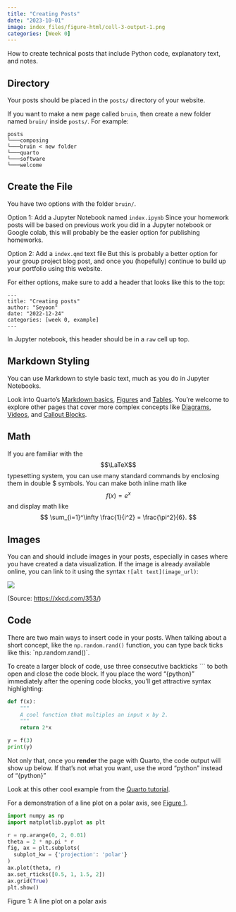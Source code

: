 ```yaml
---
title: "Creating Posts"
date: "2023-10-01"
image: index_files/figure-html/cell-3-output-1.png
categories: [Week 0]
---
```


How to create technical posts that include Python code, explanatory text, and notes.

## Directory
Your posts should be placed in the `posts/` directory of your website.

If you want to make a new page called `bruin`, then create a new folder named `bruin/` inside `posts/`. For example:

    posts
    └───composing 
    └───bruin < new folder
    └───quarto
    └───software
    └───welcome

## Create the File
You have two options with the folder `bruin/`.

Option 1: Add a Jupyter Notebook named `index.ipynb`
Since your homework posts will be based on previous work you did in a Jupyter notebook or Google colab, this will probably be the easier option for publishing homeworks.

Option 2: Add a `index.qmd` text file
But this is probably a better option for your group project blog post, and once you (hopefully) continue to build up your portfolio using this website.

For either options, make sure to add a header that looks like this to the top:

    ---
    title: "Creating posts"
    author: "Seyoon"
    date: "2022-12-24"
    categories: [week 0, example]
    ---

In Jupyter notebook, this header should be in a `raw` cell up top.

## Markdown Styling
You can use Markdown to style basic text, much as you do in Jupyter Notebooks.

Look into Quarto’s [Markdown basics](https://quarto.org/docs/authoring/markdown-basics.html), [Figures](https://quarto.org/docs/authoring/figures.html) and [Tables](https://quarto.org/docs/authoring/tables.html). You’re welcome to explore other pages that cover more complex concepts like [Diagrams](https://quarto.org/docs/authoring/diagrams.html), [Videos](https://quarto.org/docs/authoring/videos.html), and [Callout Blocks](https://quarto.org/docs/authoring/callouts.html).

## Math

If you are familiar with the $$\LaTeX$$ typesetting system, 
you can use many standard commands by enclosing them in double $ symbols. You can make both inline math like
$$
f(x) = e^x
$$
and display math like
$$
\sum_{i=1}^\infty \frac{1}{i^2} = \frac{\pi^2}{6}.
$$

## Images
You can and should include images in your posts, especially in cases where you have created a data visualization. If the image is already available online, you can link to it using the syntax `![alt text](image_url)`:

![](https://imgs.xkcd.com/comics/python.png)

(Source: [https://xkcd.com/353/](https://xkcd.com/353))

## Code
There are two main ways to insert code in your posts. When talking about a short concept, like the `np.random.rand()` function, you can type back ticks like this: \`np.random.rand()\`.

To create a larger block of code, use three consecutive backticks ``` to both open and close the code block. If you place the word “{python}” immediately after the opening code blocks, you’ll get attractive syntax highlighting:

```python
def f(x):
    """
    A cool function that multiples an input x by 2. 
    """
    return 2*x

y = f(3)
print(y)
```
Not only that, once you __render__ the page with Quarto, the code output will show up below. If that’s not what you want, use the word “python” instead of “{python}”

Look at this other cool example from the [Quarto tutorial](https://quarto.org/docs/get-started/hello/jupyter.html).

For a demonstration of a line plot on a polar axis, see [Figure 1](https://pic16b.quarto.pub/pic-16b-w23/posts/composing/#fig-polar).

```python
import numpy as np
import matplotlib.pyplot as plt

r = np.arange(0, 2, 0.01)
theta = 2 * np.pi * r
fig, ax = plt.subplots(
  subplot_kw = {'projection': 'polar'} 
)
ax.plot(theta, r)
ax.set_rticks([0.5, 1, 1.5, 2])
ax.grid(True)
plt.show()
```

Figure 1: A line plot on a polar axis

